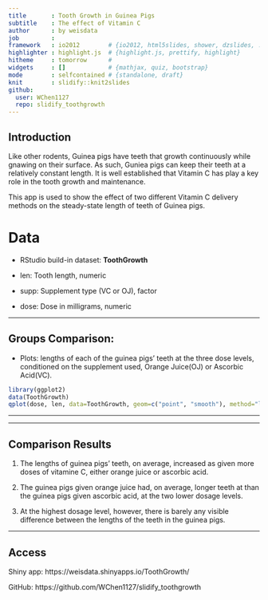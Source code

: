 ```yaml
---
title       : Tooth Growth in Guinea Pigs
subtitle    : The effect of Vitamin C
author      : by weisdata
job         : 
framework   : io2012        # {io2012, html5slides, shower, dzslides, ...}
highlighter : highlight.js  # {highlight.js, prettify, highlight}
hitheme     : tomorrow      # 
widgets     : []            # {mathjax, quiz, bootstrap}
mode        : selfcontained # {standalone, draft}
knit        : slidify::knit2slides
github: 
  user: WChen1127
  repo: slidify_toothgrowth
---
```


## Introduction

Like other rodents, Guinea pigs have teeth that growth continuously while gnawing on their surface. As such, Guniea pigs can keep their teeth at a relatively constant length. It is well established that Vitamin C has play a key role in the tooth growth and maintenance.

This app is used to show the effect of two different Vitamin C delivery methods on the steady-state length of teeth of Guinea pigs.
    
    
Data
============

- RStudio build-in dataset: **ToothGrowth**

- len: Tooth length, numeric

- supp: Supplement type (VC or OJ), factor

- dose: Dose in milligrams, numeric

--- 

## Groups Comparison: 
- Plots: lengths of each of the guinea pigs’ teeth at the three dose levels, conditioned on the supplement used, Orange Juice(OJ) or Ascorbic Acid(VC).

```r
library(ggplot2)
data(ToothGrowth)
qplot(dose, len, data=ToothGrowth, geom=c("point", "smooth"), method="lm", formula = y~x, color= dose, main="Length by Dose", facets = . ~ supp, xlab="Dose Level", ylab="Length")
```
--- 

--- 

## Comparison Results

1. The lengths of guinea pigs' teeth, on average, increased as given more doses of vitamine C, either orange juice or ascorbic acid. 

2. The guinea pigs given orange juice had, on average, longer teeth at than the guinea pigs given ascorbic acid, at the two lower dosage levels.

3. At the highest dosage level, however, there is barely any visible difference between the lengths of the teeth in the guinea pigs.




--- 

## Access
Shiny app: https://weisdata.shinyapps.io/ToothGrowth/

GitHub: https://github.com/WChen1127/slidify_toothgrowth





